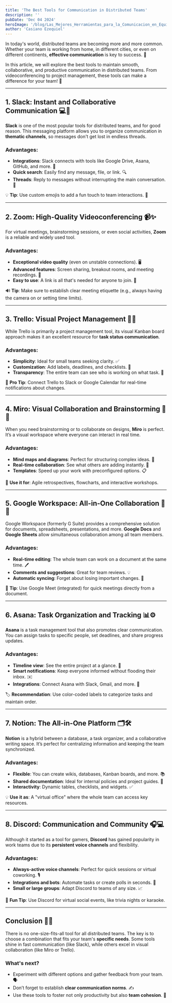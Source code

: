 ```yaml
---
title: 'The Best Tools for Communication in Distributed Teams'
description: ''
pubDate: 'Dec 04 2024'
heroImage: '/blog/Las_Mejores_Herramientas_para_la_Comunicacion_en_Equipos_Distribuidos.jpg'
author: 'Casiano Ezequiel'
---
```

In today's world, distributed teams are becoming more and more common. Whether your team is working from home, in different cities, or even on different continents, **effective communication** is key to success. 🌟

In this article, we will explore the best tools to maintain smooth, collaborative, and productive communication in distributed teams. From videoconferencing to project management, these tools can make a difference for your team! 🚀

---

## **1. Slack: Instant and Collaborative Communication** 💻💬

**Slack** is one of the most popular tools for distributed teams, and for good reason. This messaging platform allows you to organize communication in **thematic channels**, so messages don't get lost in endless threads.

### Advantages:
- **Integrations**: Slack connects with tools like Google Drive, Asana, GitHub, and more. 🔗
- **Quick search**: Easily find any message, file, or link. 🔍
- **Threads**: Reply to messages without interrupting the main conversation. 🧵

💡 **Tip**: Use custom emojis to add a fun touch to team interactions. 🎉

---

## **2. Zoom: High-Quality Videoconferencing** 📹✨

For virtual meetings, brainstorming sessions, or even social activities, **Zoom** is a reliable and widely used tool.

### Advantages:
- **Exceptional video quality** (even on unstable connections). 🖥️
- **Advanced features**: Screen sharing, breakout rooms, and meeting recordings. 🎥
- **Easy to use**: A link is all that's needed for anyone to join. 🔗

🔊 **Tip**: Make sure to establish clear meeting etiquette (e.g., always having the camera on or setting time limits).

---

## **3. Trello: Visual Project Management** 📝📌

While Trello is primarily a project management tool, its visual Kanban board approach makes it an excellent resource for **task status communication**.

### Advantages:
- **Simplicity**: Ideal for small teams seeking clarity. ✅
- **Customization**: Add labels, deadlines, and checklists. 🔖
- **Transparency**: The entire team can see who is working on what task. 👀

🔧 **Pro Tip**: Connect Trello to Slack or Google Calendar for real-time notifications about changes.

---

## **4. Miro: Visual Collaboration and Brainstorming** 🎨🧠

When you need brainstorming or to collaborate on designs, **Miro** is perfect. It’s a visual workspace where everyone can interact in real time.

### Advantages:
- **Mind maps and diagrams**: Perfect for structuring complex ideas. 🧩
- **Real-time collaboration**: See what others are adding instantly. 🔄
- **Templates**: Speed up your work with preconfigured options. 📋

🎯 **Use it for**: Agile retrospectives, flowcharts, and interactive workshops.

---

## **5. Google Workspace: All-in-One Collaboration** 🌟📁

Google Workspace (formerly G Suite) provides a comprehensive solution for documents, spreadsheets, presentations, and more. **Google Docs** and **Google Sheets** allow simultaneous collaboration among all team members.

### Advantages:
- **Real-time editing**: The whole team can work on a document at the same time. 🖊️
- **Comments and suggestions**: Great for team reviews. 💡
- **Automatic syncing**: Forget about losing important changes. 🔄

📌 **Tip**: Use Google Meet (integrated) for quick meetings directly from a document.

---

## **6. Asana: Task Organization and Tracking** 📊⚙️

**Asana** is a task management tool that also promotes clear communication. You can assign tasks to specific people, set deadlines, and share progress updates.

### Advantages:
- **Timeline view**: See the entire project at a glance. 📅
- **Smart notifications**: Keep everyone informed without flooding their inbox. ✉️
- **Integrations**: Connect Asana with Slack, Gmail, and more. 🔌

🏷️ **Recommendation**: Use color-coded labels to categorize tasks and maintain order.

---

## **7. Notion: The All-in-One Platform** 🗂️🛠️

**Notion** is a hybrid between a database, a task organizer, and a collaborative writing space. It’s perfect for centralizing information and keeping the team synchronized.

### Advantages:
- **Flexible**: You can create wikis, databases, Kanban boards, and more. 📚
- **Shared documentation**: Ideal for internal policies and project guides. 📄
- **Interactivity**: Dynamic tables, checklists, and widgets. ✅

💡 **Use it as**: A "virtual office" where the whole team can access key resources.

---

## **8. Discord: Communication and Community** 🎧💻

Although it started as a tool for gamers, **Discord** has gained popularity in work teams due to its **persistent voice channels** and flexibility.

### Advantages:
- **Always-active voice channels**: Perfect for quick sessions or virtual coworking. 🎙️
- **Integrations and bots**: Automate tasks or create polls in seconds. 🤖
- **Small or large groups**: Adapt Discord to teams of any size. 📈

🎉 **Fun Tip**: Use Discord for virtual social events, like trivia nights or karaoke.

---

## **Conclusion** 🎯💡

There is no one-size-fits-all tool for all distributed teams. The key is to choose a combination that fits your team's **specific needs**. Some tools shine in fast communication (like Slack), while others excel in visual collaboration (like Miro or Trello).

### What's next? 
- Experiment with different options and gather feedback from your team. 🗣️
- Don’t forget to establish **clear communication norms**. ✍️
- Use these tools to foster not only productivity but also **team cohesion**. 🤝